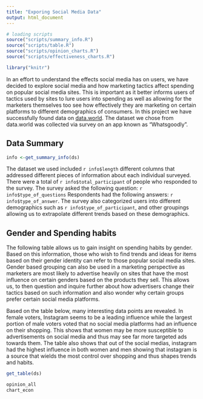 ```yaml
---
title: "Exporing Social Media Data"
output: html_document
---
```


```r
# loading scripts
source("scripts/summary_info.R")
source("scripts/table.R")
source("scripts/opinion_charts.R")
source("scripts/effectiveness_charts.R")

library("knitr")
```
In an effort to understand the effects social media has on users, we have decided to explore social media and how marketing tactics affect spending on popular social media sites. This is important as it better informs users of tactics used by sites to lure users into spending as well as allowing for the marketers themselves too see how effectively they are marketing on certain platforms to different demographics of consumers. In this project we have successfully found data on [data.world](https://data.world/). The dataset we chose from data.world was collected via survey on an app known as "Whatsgoodly". 

## Data Summary 
``` r
info <-get_summary_info(ds)
```
The dataset we used included `r info$length` different columns that addressed different pieces of information about each individual surveyed. There were a total of `r info$total_participant` of people who responded to the survey. The survey asked the following question: `r info$type_of_questions` Respondents had the following answers: `r info$type_of_answer`. The survey also categorized users into different demographics such as `r info$type_of_participant`, and other groupings allowing us to extrapolate different trends based on these demographics. 

## Gender and Spending habits
The following table allows us to gain insight on spending habits by gender. Based on this information, those who wish to find trends and ideas for items based on their gender identity can refer to those popular social media sites. Gender based grouping can also be used in a marketing perspective as marketers are most likely to advertise heavily on sites that have the most influence on certain genders based on the products they sell. This allows us, to then question and inquire further about how advertisers change their tactics based on such information and also wonder why certain groups prefer certain social media platforms. 

Based on the table below, many interesting data points are revealed. In female voters, Instagram seems to be a leading influence while the largest portion of male voters voted that no social media platforms had an influence on their shopping. This shows that women may be more susceptible to advertisements on social media and thus may see far more targeted ads towards them. The table also shows that out of the social medias, instagram had the highest influence in both women and men showing that instagram is a source that wields the most control over shopping and thus shapes trends and habits. 

``` r
get_table(ds)
```

``` r

opinion_all
chart_econ

```
